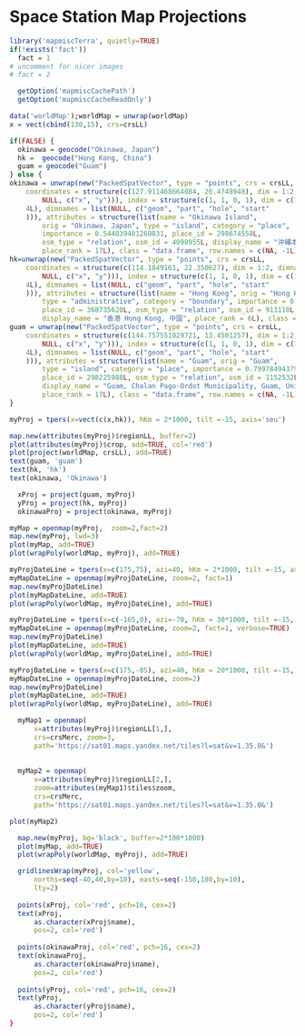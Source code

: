 <!--
%\VignetteEngine{knitr::docco_linear}
%\VignetteIndexEntry{Space Station Map Projections}
%\VignetteEncoding{UTF-8}
-->

# Space Station Map Projections

```r
library('mapmiscTerra', quietly=TRUE)
if(!exists('fact'))
  fact = 1
# uncomment for nicer images
# fact = 2 

```

```r
  getOption('mapmiscCachePath')
  getOption('mapmiscCacheReadOnly')
```

```r
data('worldMap');worldMap = unwrap(worldMap)
x = vect(cbind(130,15), crs=crsLL)

if(FALSE) {
  okinawa = geocode("Okinawa, Japan")
  hk =  geocode("Hong Kong, China")
  guam = geocode("Guam")
} else {
okinawa = unwrap(new("PackedSpatVector", type = "points", crs = crsLL, 
    coordinates = structure(c(127.911468664084, 26.4748948), dim = 1:2, dimnames = list(
        NULL, c("x", "y"))), index = structure(c(1, 1, 0, 1), dim = c(1L, 
    4L), dimnames = list(NULL, c("geom", "part", "hole", "start"
    ))), attributes = structure(list(name = "Okinawa Island", 
        orig = "Okinawa, Japan", type = "island", category = "place", 
        importance = 0.544839401260831, place_id = 298674558L, 
        osm_type = "relation", osm_id = 4098955L, display_name = "沖縄本島, 沖縄県, 日本", 
        place_rank = 17L), class = "data.frame", row.names = c(NA, -1L))))
hk=unwrap(new("PackedSpatVector", type = "points", crs = crsLL, 
    coordinates = structure(c(114.1849161, 22.350627), dim = 1:2, dimnames = list(
        NULL, c("x", "y"))), index = structure(c(1, 1, 0, 1), dim = c(1L, 
    4L), dimnames = list(NULL, c("geom", "part", "hole", "start"
    ))), attributes = structure(list(name = "Hong Kong", orig = "Hong Kong, China", 
        type = "administrative", category = "boundary", importance = 0.964301726010044, 
        place_id = 368735620L, osm_type = "relation", osm_id = 913110L, 
        display_name = "香港 Hong Kong, 中国", place_rank = 6L), class = "data.frame", row.names = c(NA, -1L))))
guam = unwrap(new("PackedSpatVector", type = "points", crs = crsLL, 
    coordinates = structure(c(144.757551029721, 13.4501257), dim = 1:2, dimnames = list(
        NULL, c("x", "y"))), index = structure(c(1, 1, 0, 1), dim = c(1L, 
    4L), dimnames = list(NULL, c("geom", "part", "hole", "start"
    ))), attributes = structure(list(name = "Guam", orig = "Guam", 
        type = "island", category = "place", importance = 0.799784943797409, 
        place_id = 298225988L, osm_type = "relation", osm_id = 1152532L, 
        display_name = "Guam, Chalan Pago-Ordot Municipality, Guam, United States", 
        place_rank = 17L), class = "data.frame", row.names = c(NA, -1L))))
}
```






```r
myProj = tpers(x=vect(c(x,hk)), hKm = 2*1000, tilt =-15, axis='seu')
```











 
```r
map.new(attributes(myProj)$regionLL, buffer=2)
plot(attributes(myProj)$crop, add=TRUE, col='red')
plot(project(worldMap, crsLL), add=TRUE)
text(guam, 'guam')
text(hk, 'hk')
text(okinawa, 'Okinawa')
```











```r
  xProj = project(guam, myProj)
  yProj = project(hk, myProj)
  okinawaProj = project(okinawa, myProj)
```




```r
myMap = openmap(myProj,  zoom=2,fact=2)
map.new(myProj, lwd=3)
plot(myMap, add=TRUE)
plot(wrapPoly(worldMap, myProj), add=TRUE)
```



```r
myProjDateLine = tpers(x=c(175,75), azi=40, hKm = 2*1000, tilt =-15, axis='seu')
myMapDateLine = openmap(myProjDateLine, zoom=2, fact=1)
map.new(myProjDateLine)
plot(myMapDateLine, add=TRUE)
plot(wrapPoly(worldMap, myProjDateLine), add=TRUE)
```


```r
myProjDateLine = tpers(x=c(-165,0), azi=-70, hKm = 30*1000, tilt =-15, axis='seu')
myMapDateLine = openmap(myProjDateLine, zoom=2, fact=1, verbose=TRUE)
map.new(myProjDateLine)
plot(myMapDateLine, add=TRUE)
plot(wrapPoly(worldMap, myProjDateLine), add=TRUE)
```

```r
myProjDateLine = tpers(x=c(175,-85), azi=40, hKm = 20*1000, tilt =-15, axis='seu')
myMapDateLine = openmap(myProjDateLine, zoom=2)
map.new(myProjDateLine)
plot(myMapDateLine, add=TRUE)
plot(wrapPoly(worldMap, myProjDateLine), add=TRUE)
```


```r
  
  myMap1 = openmap(
      x=attributes(myProj)$regionLL[1,],
      crs=crsMerc, zoom=3,
      path='https://sat01.maps.yandex.net/tiles?l=sat&v=1.35.0&')
  
  
  myMap2 = openmap(
      x=attributes(myProj)$regionLL[2,],
      zoom=attributes(myMap1)$tiles$zoom,
      crs=crsMerc,
      path='https://sat01.maps.yandex.net/tiles?l=sat&v=1.35.0&')

plot(myMap2)

```



```r
  map.new(myProj, bg='black', buffer=2*100*1000)
  plot(myMap, add=TRUE)
  plot(wrapPoly(worldMap, myProj), add=TRUE)  

  gridlinesWrap(myProj, col='yellow', 
      norths=seq(-40,40,by=10), easts=seq(-150,180,by=10),
      lty=2)
  
  points(xProj, col='red', pch=16, cex=2)
  text(xProj, 
      as.character(xProj$name),
      pos=2, col='red')
  
  points(okinawaProj, col='red', pch=16, cex=2)
  text(okinawaProj, 
      as.character(okinawaProj$name),
      pos=2, col='red')
  
  points(yProj, col='red', pch=16, cex=2)
  text(yProj, 
      as.character(yProj$name),
      pos=2, col='red')
}
```
